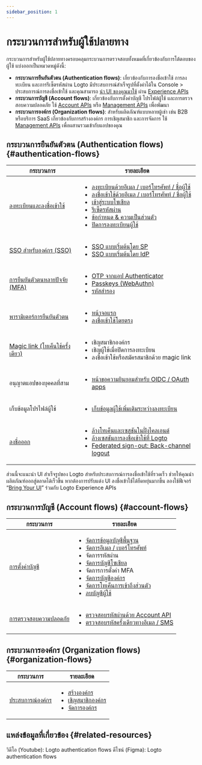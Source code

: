 ```yaml
---
sidebar_position: 1
---
```


# กระบวนการสำหรับผู้ใช้ปลายทาง

กระบวนการสำหรับผู้ใช้ปลายทางครอบคลุมกระบวนการตรวจสอบทั้งหมดที่เกี่ยวข้องกับการโต้ตอบของผู้ใช้ แบ่งออกเป็นหมวดหมู่ดังนี้:

- **กระบวนการยืนยันตัวตน (Authentication flows)**: เกี่ยวข้องกับการลงชื่อเข้าใช้ การลงทะเบียน และการรีเซ็ตรหัสผ่าน Logto มีประสบการณ์สำเร็จรูปที่ตั้งค่าได้ใน <CloudLink to="/sign-in-experience">Console > ประสบการณ์การลงชื่อเข้าใช้</CloudLink> และคุณสามารถ [นำ UI ของคุณมาใช้](/customization/bring-your-ui) ผ่าน [Experience APIs](https://openapi.logto.io/group/endpoint-experience)
- **กระบวนการบัญชี (Account flows)**: เกี่ยวข้องกับการตั้งค่าบัญชี โปรไฟล์ผู้ใช้ และการตรวจสอบความปลอดภัย ใช้ [Account APIs](https://openapi.logto.io/group/endpoint-account-center) หรือ [Management APIs](https://openapi.logto.io/operation/operation-getuser) เพื่อพัฒนา
- **กระบวนการองค์กร (Organization flows)**: สำหรับผลิตภัณฑ์แบบหลายผู้เช่า เช่น B2B หรือบริการ SaaS เกี่ยวข้องกับการสร้างองค์กร การเชิญสมาชิก และการจัดการ ใช้ [Management APIs](https://openapi.logto.io/operation/operation-listorganizations) เพื่อผสานรวมเข้ากับแอปของคุณ

## กระบวนการยืนยันตัวตน (Authentication flows) \{#authentication-flows}

| กระบวนการ                                                              | รายละเอียด                                                                                                                                                                                                                                                                                                                                                                                                                                                                                                                                                                           |
| ---------------------------------------------------------------------- | ------------------------------------------------------------------------------------------------------------------------------------------------------------------------------------------------------------------------------------------------------------------------------------------------------------------------------------------------------------------------------------------------------------------------------------------------------------------------------------------------------------------------------------------------------------------------------------ |
| [ลงทะเบียนและลงชื่อเข้าใช้](/end-user-flows/sign-up-and-sign-in)       | <ul><li>[ลงทะเบียนด้วยอีเมล / เบอร์โทรศัพท์ / ชื่อผู้ใช้](/end-user-flows/sign-up-and-sign-in/sign-up)</li><li>[ลงชื่อเข้าใช้ด้วยอีเมล / เบอร์โทรศัพท์ / ชื่อผู้ใช้](/end-user-flows/sign-up-and-sign-in/sign-in)</li><li>[เข้าสู่ระบบโซเชียล](/end-user-flows/sign-up-and-sign-in/social-sign-in)</li><li>[รีเซ็ตรหัสผ่าน](/end-user-flows/sign-up-and-sign-in/reset-password)</li><li>[ข้อกำหนด & ความเป็นส่วนตัว](/end-user-flows/sign-up-and-sign-in/terms-and-privacy)</li><li>[ปิดการลงทะเบียนผู้ใช้](/end-user-flows/sign-up-and-sign-in/disable-user-registration)</li></ul> |
| [SSO สำหรับองค์กร (SSO)](/end-user-flows/enterprise-sso)               | <ul><li>[SSO แบบเริ่มต้นโดย SP](/end-user-flows/enterprise-sso/sp-initiated-sso)</li><li>[SSO แบบเริ่มต้นโดย IdP](/end-user-flows/enterprise-sso/idp-initiated-sso)</li></ul>                                                                                                                                                                                                                                                                                                                                                                                                        |
| [การยืนยันตัวตนหลายปัจจัย (MFA)](/end-user-flows/mfa)                  | <ul><li>[OTP จากแอป Authenticator](/end-user-flows/mfa/authenticator-app-otp)</li><li>[Passkeys (WebAuthn)](/end-user-flows/mfa/webauthn)</li><li>[รหัสสำรอง](/end-user-flows/mfa/backup-codes)</li></ul>                                                                                                                                                                                                                                                                                                                                                                            |
| [พารามิเตอร์การยืนยันตัวตน](/end-user-flows/authentication-parameters) | <ul><li>[หน้าจอแรก](/end-user-flows/authentication-parameters/first-screen)</li><li>[ลงชื่อเข้าใช้โดยตรง](/end-user-flows/authentication-parameters/direct-sign-in)</li></ul>                                                                                                                                                                                                                                                                                                                                                                                                        |
| [Magic link (โทเค็นใช้ครั้งเดียว)](/end-user-flows/one-time-token)     | <ul><li>เชิญสมาชิกองค์กร</li><li>เชิญผู้ใช้เมื่อปิดการลงทะเบียน</li><li>ลงชื่อเข้าใช้หรือสมัครสมาชิกด้วย magic link</li></ul>                                                                                                                                                                                                                                                                                                                                                                                                                                                        |
| อนุญาตแอปของบุคคลที่สาม                                                | <ul><li>[หน้าขอความยินยอมสำหรับ OIDC / OAuth apps](/end-user-flows/consent-screen)</li></ul>                                                                                                                                                                                                                                                                                                                                                                                                                                                                                         |
| เก็บข้อมูลโปรไฟล์ผู้ใช้                                                | <ul><li>[เก็บข้อมูลผู้ใช้เพิ่มเติมระหว่างลงทะเบียน](/end-user-flows/collect-user-profile)</li></ul>                                                                                                                                                                                                                                                                                                                                                                                                                                                                                  |
| [ลงชื่อออก](/end-user-flows/sign-out)                                  | <ul><li>[ล้างโทเค็นและเซสชันในฝั่งไคลเอนต์](/end-user-flows/sign-out/#clear-tokens-and-local-session-at-the-client-side)</li><li>[ล้างเซสชันการลงชื่อเข้าใช้ที่ Logto](/end-user-flows/sign-out/#clear-sign-in-session-at-logto)</li><li>[Federated sign-out: Back-channel logout](/end-user-flows/sign-out/#federated-sign-out-back-channel-logout)</li></ul>                                                                                                                                                                                                                       |

ส่วนนี้จะแนะนำ UI สำเร็จรูปของ Logto สำหรับประสบการณ์การลงชื่อเข้าใช้ที่รวดเร็ว ช่วยให้คุณนำผลิตภัณฑ์ออกสู่ตลาดได้เร็วขึ้น หากต้องการปรับแต่ง UI ลงชื่อเข้าใช้ได้ยืดหยุ่นมากขึ้น ลองใช้ฟีเจอร์ “[Bring Your UI](/customization/bring-your-ui)” ร่วมกับ Logto Experience APIs

## กระบวนการบัญชี (Account flows) \{#account-flows}

| กระบวนการ                                                      | รายละเอียด                                                                                                                                                                                                                                                                                                                                                                                                                                                                                                                                                                                                                                                                                                                                      |
| -------------------------------------------------------------- | ----------------------------------------------------------------------------------------------------------------------------------------------------------------------------------------------------------------------------------------------------------------------------------------------------------------------------------------------------------------------------------------------------------------------------------------------------------------------------------------------------------------------------------------------------------------------------------------------------------------------------------------------------------------------------------------------------------------------------------------------- |
| [การตั้งค่าบัญชี](/end-user-flows/account-settings)            | <ul><li>[จัดการข้อมูลบัญชีพื้นฐาน](/end-user-flows/account-settings/by-account-api#manage-basic-account-information)</li><li>[จัดการอีเมล / เบอร์โทรศัพท์](/end-user-flows/account-settings/by-account-api#manage-identifiers-and-other-sensitive-information)</li><li>จัดการรหัสผ่าน</li><li>[จัดการบัญชีโซเชียล](/end-user-flows/account-settings/by-account-api#link-a-new-social-connection)</li><li>จัดการการตั้งค่า MFA</li><li>[จัดการบัญชีองค์กร](/end-user-flows/account-settings/by-management-api#user-enterprise-identities-management)</li><li>[จัดการโทเค็นการเข้าถึงส่วนตัว](/user-management/personal-access-token)</li><li>[ลบบัญชีผู้ใช้](/end-user-flows/account-settings/by-management-api#user-account-deletion)</li></ul> |
| [การตรวจสอบความปลอดภัย](/end-user-flows/security-verification) | <ul><li>[ตรวจสอบรหัสผ่านด้วย Account API](/end-user-flows/security-verification#password-verification)</li><li>[ตรวจสอบรหัสครั้งเดียวทางอีเมล / SMS](/end-user-flows/security-verification#emailsms-one-time-code-verification)</li></ul>                                                                                                                                                                                                                                                                                                                                                                                                                                                                                                       |

## กระบวนการองค์กร (Organization flows) \{#organization-flows}

| กระบวนการ                                                   | รายละเอียด                                                                                                                                                                                                                                                                           |
| ----------------------------------------------------------- | ------------------------------------------------------------------------------------------------------------------------------------------------------------------------------------------------------------------------------------------------------------------------------------ |
| [ประสบการณ์องค์กร](/end-user-flows/organization-experience) | <ul><li>[สร้างองค์กร](/end-user-flows/organization-experience/create-organization)</li><li>[เชิญสมาชิกองค์กร](/end-user-flows/organization-experience/invite-organization-members)</li><li>[จัดการองค์กร](/end-user-flows/organization-experience/organization-management)</li></ul> |

## แหล่งข้อมูลที่เกี่ยวข้อง \{#related-resources}

<Url href="https://www.youtube.com/playlist?list=PLy2Il6wrD_fwhMhj-7lS5s94PVE2DAJYg">
  วิดีโอ (Youtube): Logto authentication flows
</Url>
<Url href="https://www.figma.com/community/file/1260495684847942413/logto-sign-in-experience">
  ดีไซน์ (Figma): Logto authentication flows
</Url>
